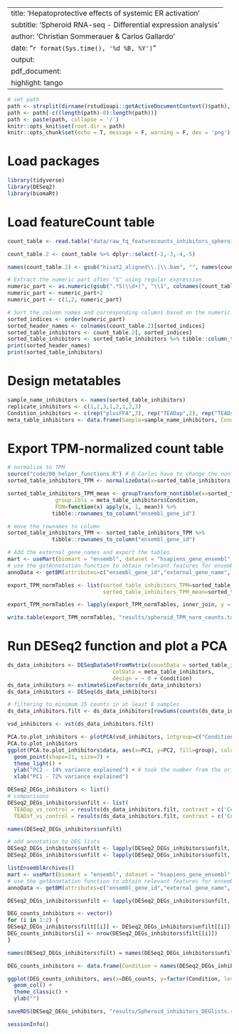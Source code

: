 
---
title: 'Hepatoprotective effects of systemic ER activation'
subtitle: 'Spheroid RNA-seq - Differential expression analysis'
author: 'Christian Sommerauer & Carlos Gallardo'
date: "`r format(Sys.time(), '%d %B, %Y')`"
output:
  pdf_document:
    highlight: tango
---

```r
# set path
path <- strsplit(dirname(rstudioapi::getActiveDocumentContext()$path), '/')[[1]]
path <- path[-c((length(path)-0):length(path))]
path <- paste(path, collapse = '/')
knitr::opts_knit$set(root.dir = path)
knitr::opts_chunk$set(echo = T, message = F, warning = F, dev = 'png')

```

# Load packages
```r
library(tidyverse)
library(DESeq2)
library(biomaRt)
```


# Load featureCount table
```r
count_table <- read.table("data/raw_fq_featurecounts_inhibitors_spheroids.txt", header=T)

count_table.2 <- count_table %>% dplyr::select(-2,-3,-4,-5)

names(count_table.2) <- gsub("hisat2_aligned\\.|\\.bam", "", names(count_table.2))

# Extract the numeric part after "S" using regular expression
numeric_part <- as.numeric(gsub(".*S(\\d+)", "\\1", colnames(count_table.2)[3:10]))
numeric_part <- numeric_part+2
numeric_part <- c(1,2, numeric_part)

# Sort the column names and corresponding columns based on the numeric part
sorted_indices <- order(numeric_part)
sorted_header_names <- colnames(count_table.2)[sorted_indices]
sorted_table_inhibitors <- count_table.2[, sorted_indices]
sorted_table_inhibitors <- sorted_table_inhibitors %>% tibble::column_to_rownames("Geneid") %>% dplyr::select(2:9) 
print(sorted_header_names)
print(sorted_table_inhibitors)
```
# Design metatables
```r
sample_name_inhibitors <- names(sorted_table_inhibitors)
replicate_inhibitors <- c(1,2,3,1,2,1,2,3)
Condition_inhibitors <- c(rep("plusFFA",3), rep("TEADap",2), rep("TEADsf",3))
meta_table_inhibitors <- data.frame(Sample=sample_name_inhibitors, Condition=Condition_inhibitors, Replicate=replicate_inhibitors)
```
# Export TPM-normalized count table
```r
# normalize to TPM
source("code/00_helper_functions.R") # @ Carlos have to change the nontibble part
sorted_table_inhibitors_TPM <- normalizeData(x=sorted_table_inhibitors, method = "TPM", len = sorted_table$Length) 

sorted_table_inhibitors_TPM_mean <- groupTransform_nontibble(x=sorted_table_inhibitors_TPM, 
               group.lbls = meta_table_inhibitors$Condition,
               FUN=function(x) apply(x, 1, mean)) %>% 
              tibble::rownames_to_column("ensembl_gene_id")

# move the rownames to column
sorted_table_inhibitors_TPM <- sorted_table_inhibitors_TPM %>% 
              tibble::rownames_to_column("ensembl_gene_id")

# Add the external_gene_names and export the tables.
mart <- useMart(biomart = "ensembl", dataset = "hsapiens_gene_ensembl", host = "https://oct2022.archive.ensembl.org")
# use the getAnnotation function to obtain relevant features for ensembl GRCh38.p13.
annoData <- getBM(attributes=c("ensembl_gene_id","external_gene_name", "description"),mart=mart)

export_TPM_normTables <- list(sorted_table_inhibitors_TPM=sorted_table_inhibitors_TPM, 
                              sorted_table_inhibitors_TPM_mean=sorted_table_inhibitors_TPM_mean)

export_TPM_normTables <- lapply(export_TPM_normTables, inner_join, y = annoData, by = 'ensembl_gene_id')

write.table(export_TPM_normTables, "results/spheroid_TPM_norm_counts.txt", sep="\t", quote=F)
```

# Run DESeq2 function and plot a PCA
```r
ds_data_inhibitors <- DESeqDataSetFromMatrix(countData = sorted_table_inhibitors,
                                 colData = meta_table_inhibitors,
                                 design = ~ 0 + Condition)
ds_data_inhibitors <- estimateSizeFactors(ds_data_inhibitors)
ds_data_inhibitors <- DESeq(ds_data_inhibitors)

# filtering to minimum 15 counts in at least 8 samples
ds_data_inhibitors.filt <- ds_data_inhibitors[rowSums(counts(ds_data_inhibitors, normalized=TRUE) >= 10 ) >= 2, ]

vsd_inhibitors <- vst(ds_data_inhibitors.filt)

PCA.to.plot_inhibitors <- plotPCA(vsd_inhibitors, intgroup=c("Condition")) + theme_bw() +  ggtitle("PCA of RNA-Seq Samples (DESeq2, vst)") 
PCA.to.plot_inhibitors
ggplot(PCA.to.plot_inhibitors$data, aes(x=PC1, y=PC2, fill=group), color="black") + 
  geom_point(shape=21, size=7) +
  theme_light() +
  ylab("PC2 - 14% variance explained") + # took the number from the original plotPCA function
  xlab("PC1 - 72% variance explained")
```

```r
DESeq2_DEGs_inhibitors <- list()
# comparisons
DESeq2_DEGs_inhibitors$unfilt <- list(
  TEADap_vs_control = results(ds_data_inhibitors.filt, contrast = c('Condition', 'TEADap', 'plusFFA')),
  TEADsf_vs_control = results(ds_data_inhibitors.filt, contrast = c('Condition', 'TEADsf', 'plusFFA')))

names(DESeq2_DEGs_inhibitors$unfilt)

# add annotation to DEG lists
DESeq2_DEGs_inhibitors$unfilt <- lapply(DESeq2_DEGs_inhibitors$unfilt, as.data.frame)
DESeq2_DEGs_inhibitors$unfilt <- lapply(DESeq2_DEGs_inhibitors$unfilt, rownames_to_column, var = 'ensembl_gene_id')

listEnsemblArchives()
mart <- useMart(biomart = "ensembl", dataset = "hsapiens_gene_ensembl", host = "https://oct2022.archive.ensembl.org")
# use the getAnnotation function to obtain relevant features for ensembl GRCh38.p13.
annoData <- getBM(attributes=c("ensembl_gene_id","external_gene_name", "chromosome_name", "gene_biotype", "description"),mart=mart)

DESeq2_DEGs_inhibitors$unfilt <- lapply(DESeq2_DEGs_inhibitors$unfilt, inner_join, y = annoData, by = 'ensembl_gene_id')

DEG_counts_inhibitors <- vector()
for (i in 1:2) { 
DESeq2_DEGs_inhibitors$filt[[i]] <- DESeq2_DEGs_inhibitors$unfilt[[i]] %>% filter(abs(log2FoldChange) > 0.585 & padj<0.05)
DEG_counts_inhibitors[i] <- nrow(DESeq2_DEGs_inhibitors$filt[[i]])
} 

names(DESeq2_DEGs_inhibitors$filt) = names(DESeq2_DEGs_inhibitors$unfilt)

DEG_counts_inhibitors <- data.frame(Condition = names(DESeq2_DEGs_inhibitors$filt), DEG_counts = DEG_counts_inhibitors)

ggplot(DEG_counts_inhibitors, aes(x=DEG_counts, y=factor(Condition, levels=rev(names(DESeq2_DEGs_inhibitors$unfilt))))) +
  geom_col() +
  theme_classic() +
  ylab("")

saveRDS(DESeq2_DEGs_inhibitors, "results/Spheroid_inhibitors_DEGlists.rds")
```

```r
sessionInfo()
```

